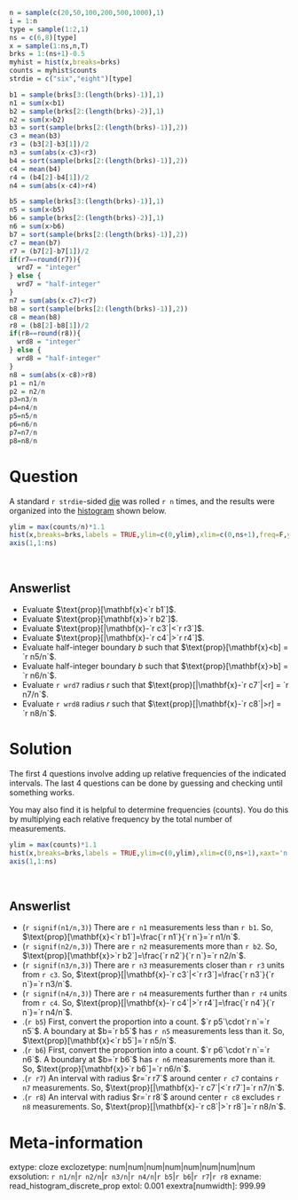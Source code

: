 ```r
n = sample(c(20,50,100,200,500,1000),1)
i = 1:n
type = sample(1:2,1)
ns = c(6,8)[type]
x = sample(1:ns,n,T)
brks = 1:(ns+1)-0.5
myhist = hist(x,breaks=brks)
counts = myhist$counts
strdie = c("six","eight")[type]

b1 = sample(brks[3:(length(brks)-1)],1)
n1 = sum(x<b1)
b2 = sample(brks[2:(length(brks)-2)],1)
n2 = sum(x>b2)
b3 = sort(sample(brks[2:(length(brks)-1)],2))
c3 = mean(b3)
r3 = (b3[2]-b3[1])/2
n3 = sum(abs(x-c3)<r3)
b4 = sort(sample(brks[2:(length(brks)-1)],2))
c4 = mean(b4)
r4 = (b4[2]-b4[1])/2
n4 = sum(abs(x-c4)>r4)

b5 = sample(brks[3:(length(brks)-1)],1)
n5 = sum(x<b5)
b6 = sample(brks[2:(length(brks)-2)],1)
n6 = sum(x>b6)
b7 = sort(sample(brks[2:(length(brks)-1)],2))
c7 = mean(b7)
r7 = (b7[2]-b7[1])/2
if(r7==round(r7)){
  wrd7 = "integer"
} else {
  wrd7 = "half-integer"
}
n7 = sum(abs(x-c7)<r7)
b8 = sort(sample(brks[2:(length(brks)-1)],2))
c8 = mean(b8)
r8 = (b8[2]-b8[1])/2
if(r8==round(r8)){
  wrd8 = "integer"
} else {
  wrd8 = "half-integer"
}
n8 = sum(abs(x-c8)>r8)
p1 = n1/n
p2 = n2/n
p3=n3/n
p4=n4/n
p5=n5/n
p6=n6/n
p7=n7/n
p8=n8/n
```


Question
========

A standard `r strdie`-sided [die](https://en.wikipedia.org/wiki/Dice) was rolled `r n` times, and the results were organized into the [histogram](https://en.wikipedia.org/wiki/Histogram){target="blank"} shown below. 
<!-- In [dice notation](https://en.wikipedia.org/wiki/Dice_notation), we could say the results of `r n`d`r ns` were plotted as a histogram. (Pedantic sidenote: it is common to interpret `r n`d`r ns` as the SUM of `r n` rolls, but we will interpret `r n`d`r ns` as the LIST of `r n` rolls and use $\sum `r n`\text{d}`r ns`$ as the sum of `r n` rolls.) -->

```r
ylim = max(counts/n)*1.1
hist(x,breaks=brks,labels = TRUE,ylim=c(0,ylim),xlim=c(0,ns+1),freq=F,ylab="Relative Frequency",xaxt='n')
axis(1,1:ns)
```
\


Answerlist
--------
* Evaluate $\text{prop}[\mathbf{x}<`r b1`]$.
* Evaluate $\text{prop}[\mathbf{x}>`r b2`]$.
* Evaluate $\text{prop}[|\mathbf{x}-`r c3`|<`r r3`]$.
* Evaluate $\text{prop}[|\mathbf{x}-`r c4`|>`r r4`]$.
* Evaluate half-integer boundary $b$ such that $\text{prop}[\mathbf{x}<b] = `r n5/n`$.
* Evaluate half-integer boundary $b$ such that $\text{prop}[\mathbf{x}>b] = `r n6/n`$.
* Evaluate `r wrd7` radius $r$ such that $\text{prop}[|\mathbf{x}-`r c7`|<r] = `r n7/n`$.
* Evaluate `r wrd8` radius $r$ such that $\text{prop}[|\mathbf{x}-`r c8`|>r] = `r n8/n`$.


Solution
========

The first 4 questions involve adding up relative frequencies of the indicated intervals. The last 4 questions can be done by guessing and checking until something works.

You may also find it is helpful to determine frequencies (counts). You do this by multiplying each relative frequency by the total number of measurements.

```r
ylim = max(counts)*1.1
hist(x,breaks=brks,labels = TRUE,ylim=c(0,ylim),xlim=c(0,ns+1),xaxt='n')
axis(1,1:ns)
```
\




Answerlist
--------
* (`r signif(n1/n,3)`) There are `r n1` measurements less than `r b1`. So, $\text{prop}[\mathbf{x}<`r b1`]=\frac{`r n1`}{`r n`}=`r n1/n`$.
* (`r signif(n2/n,3)`) There are `r n2` measurements more than `r b2`. So, $\text{prop}[\mathbf{x}>`r b2`]=\frac{`r n2`}{`r n`}=`r n2/n`$.
* (`r signif(n3/n,3)`) There are `r n3` measurements closer than `r r3` units from `r c3`. So, $\text{prop}[|\mathbf{x}-`r c3`|<`r r3`]=\frac{`r n3`}{`r n`}=`r n3/n`$.
* (`r signif(n4/n,3)`) There are `r n4` measurements further than `r r4` units from `r c4`. So, $\text{prop}[|\mathbf{x}-`r c4`|>`r r4`]=\frac{`r n4`}{`r n`}=`r n4/n`$.
* .(`r b5`) First, convert the proportion into a count. $`r p5`\cdot`r n`=`r n5`$. A boundary at $b=`r b5`$ has `r n5` measurements less than it. So, $\text{prop}[\mathbf{x}<`r b5`]=`r n5/n`$.
* .(`r b6`) First, convert the proportion into a count. $`r p6`\cdot`r n`=`r n6`$. A boundary at $b=`r b6`$ has `r n6` measurements more than it. So, $\text{prop}[\mathbf{x}>`r b6`]=`r n6/n`$.
* .(`r r7`) An interval with radius $r=`r r7`$ around center `r c7` contains `r n7` measurements. So, $\text{prop}[|\mathbf{x}-`r c7`|<`r r7`]=`r n7/n`$.
* .(`r r8`) An interval with radius $r=`r r8`$ around center `r c8` excludes `r n8` measurements.  So, $\text{prop}[|\mathbf{x}-`r c8`|>`r r8`]=`r n8/n`$.


Meta-information
================
extype: cloze
exclozetype: num|num|num|num|num|num|num|num
exsolution: `r n1/n`|`r n2/n`|`r n3/n`|`r n4/n`|`r b5`|`r b6`|`r r7`|`r r8`
exname: read_histogram_discrete_prop
extol: 0.001
exextra[numwidth]: 999.99
